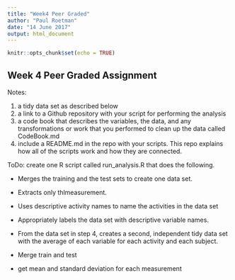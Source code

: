 ```yaml
---
title: "Week4 Peer Graded"
author: "Paul Roetman"
date: "14 June 2017"
output: html_document
---
```


```r
knitr::opts_chunk$set(echo = TRUE)
```

## Week 4 Peer Graded Assignment

Notes:

1) a tidy data set as described below
2) a link to a Github repository with your script for performing the analysis
3) a code book that describes the variables, the data, and any transformations or work that you performed to clean up the data called CodeBook.md
4) include a README.md in the repo with your scripts. This repo explains how all of the scripts work and how they are connected.

ToDo:
 create one R script called run_analysis.R that does the following.

* Merges the training and the test sets to create one data set.
* Extracts only thlmeasurement.
* Uses descriptive activity names to name the activities in the data set
* Appropriately labels the data set with descriptive variable names.
* From the data set in step 4, creates a second, independent tidy data set with the 
   average of 
       each variable 
       for each activity 
       and each subject.


* Merge train and test
* get mean and standard deviation for each measurement
